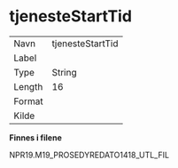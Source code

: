 
# tjenesteStartTid {-}

| | |
|----|----|
| Navn     | tjenesteStartTid |
| Label    |  |
| Type     | String |
| Length   | 16    |
| Format   |  |
| Kilde    |   |

**Finnes i filene**

NPR19.M19_PROSEDYREDATO1418_UTL_FIL

